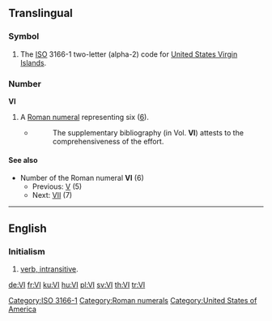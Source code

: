 {{also|vi|Vi}}
==Translingual==
===Symbol===
{{infl|mul|symbol}}
# The [[ISO]] 3166-1 two-letter (alpha-2) code for [[United States Virgin Islands]].

===Number===
'''VI'''

# A [[Roman numeral]] representing six ([[six|6]]).
#* {{RQ:Schuster Hepaticae V|viii}}
#*: The supplementary bibliography (in Vol. '''VI''') attests to the comprehensiveness of the effort.


====See also====
* Number of the Roman numeral '''VI''' (6)
** Previous: [[V]] (5)
** Next: [[VII]] (7)

----

==English==

===Initialism===
# [[intransitive verb|verb, intransitive]].


[[Category:ISO 3166-1]]
[[Category:Roman numerals]]
[[Category:United States of America]]

[[de:VI]]
[[fr:VI]]
[[ku:VI]]
[[hu:VI]]
[[pl:VI]]
[[sv:VI]]
[[th:VI]]
[[tr:VI]]